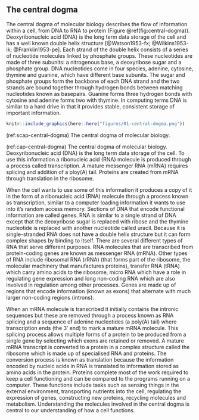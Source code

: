 ## The central dogma {#intro-dogma}

The central dogma of molecular biology describes the flow of information within
a cell, from DNA to RNA to protein (Figure \@ref(fig:central-dogma)).
Deoxyribonucleic acid (DNA) is the long term data storage of the cell and has a
well known double helix structure [@Watson1953-fx; @Wilkins1953-ik;
@Franklin1953-pe]. Each strand of the double helix consists of a series of
nucleotide molecules linked by phosphate groups. These nucleotides are made of
three subunits: a nitrogenous base, a deoxyribose sugar and a phosphate group.
DNA nucleotides come in four species, adenine, cytosine, thymine and guanine,
which have different base subunits. The sugar and phosphate groups form the
backbone of each DNA strand and the two strands are bound together through
hydrogen bonds between matching nucleotides known as basepairs. Guanine forms
three hydrogen bonds with cytosine and adenine forms two with thymine. In
computing terms DNA is similar to a hard drive in that it provides stable,
consistent storage of important information.

```r
knitr::include_graphics(here::here("figures/01-central-dogma.png"))
```

(ref:scap-central-dogma) The central dogma of molecular biology.

(ref:cap-central-dogma) The central dogma of molecular biology. Deoxyribonucleic acid (DNA) is the long term data storage of the cell. To use this information a ribonucleic acid (RNA) molecule is produced through a process called transcription. A mature messenger RNA (mRNA) requires splicing and addition of a ploy(A) tail. Proteins are created from mRNA through translation in the ribosome.

When the cell wants to use some of this information it produces a copy of it in
the form of a ribonucleic acid (RNA) molecule through a process known as
transcription, similar to a computer loading information it wants to use into
it's random access memory. Sections of DNA that encode functional information
are called genes. RNA is similar to a single strand of DNA except that the
deoxyribose sugar is replaced with ribose and the thymine nucleotide is
replaced with another nucleotide called uracil. Because it is single-stranded
RNA does not have a double helix structure but it can form complex shapes by
binding to itself. There are several different types of RNA that serve
different purposes. RNA molecules that are transcribed from protein-coding
genes are known as messenger RNA (mRNA). Other types of RNA include ribosomal
RNA (rRNA) (that forms part of the ribosome, the molecular machinery that
manufactures proteins), transfer RNA (tRNA) which carry amino acids to the
ribosome, micro RNA which have a role in regulating gene expression and long
non-coding RNA which are also involved in regulation among other processes.
Genes are made up of regions that encode information (known as exons) that
alternate with much larger non-coding regions (introns).

When an mRNA molecule is transcribed it initially contains the intronic
sequences but these are removed through a process known as RNA splicing and a
sequence of adenine nucleotides (a poly(A) tail) where transcription ends (the
3' end) to mark a mature mRNA molecule. This splicing process allows multiple
forms of a protein to be produced from a single gene by selecting which exons
are retained or removed. A mature mRNA transcript is converted to a protein in
a complex structure called the ribosome which is made up of specialised RNA and
proteins. The conversion process is known as translation because the
information encoded by nucleic acids in RNA is translated to information stored
as amino acids in the protein. Proteins complete most of the work required to
keep a cell functioning and can be compared to the programs running on a
computer. These functions include tasks such as sensing things in the external
environment, transporting nutrients into the cell, regulating the expression of
genes, constructing new proteins, recycling molecules and metabolism.
Understanding the molecules involved in the central dogma is central to our
understanding of how a cell functions.
